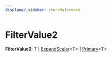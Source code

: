 ```yaml
---
displayed_sidebar: storeReference
---
```



# FilterValue2

 **FilterValue2**: T \| [ExpandScalar](../store.ExpandScalar/page.mdx)&#60;T&#62; \| [Primary](../store.Primary/page.mdx)&#60;T&#62;

